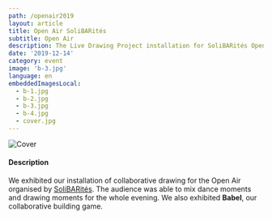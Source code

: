 ```yaml
---
path: /openair2019
layout: article
title: Open Air SoliBARités
subtitle: Open Air
description: The Live Drawing Project installation for SoliBARités Open Air
date: '2019-12-14'
category: event
image: 'b-3.jpg'
language: en
embeddedImagesLocal:
  - b-1.jpg
  - b-2.jpg
  - b-3.jpg
  - b-4.jpg
  - cover.jpg
---
```


![Cover](b-2.jpg)

#### Description

We exhibited our installation of collaborative drawing for the Open Air organised by [SoliBARités](https://www.facebook.com/solibarites/).
The audience was able to mix dance moments and drawing moments for the whole evening. We also exhibited **Babel**, our collaborative building game.

 <ImageGrid props={props}/>
